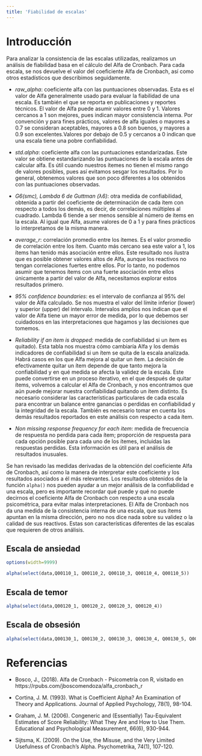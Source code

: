 ```yaml
---
title: 'Fiabilidad de escalas'
---
```


# Introducción

Para analizar la consistencia de las escalas utilizadas, realizamos un análisis de fiabilidad basa en el cálculo del Alfa de Cronbach. Para cada escala, se nos devuelve el valor del coeficiente Alfa de Cronbach, así como otros estadísticos que describimos seguidamente.

* _raw_alpha_: coeficiente alfa con las puntuaciones observadas. Esta es el valor de Alfa generalmente usado para evaluar la fiabilidad de una escala. Es también el que se reporta en publicaciones y reportes técnicos. El valor de Alfa puede asumir valores entre 0 y 1. Valores cercanos a 1 son mejores, pues indican mayor consistencia interna. Por convención y para fines prácticos, valores de alfa iguales o mayores a 0.7 se consideran aceptables, mayores a 0.8 son buenos, y mayores a 0.9 son excelentes.Valores por debajo de 0.5 y cercanos a 0 indican que una escala tiene una pobre confiabilidad.

* _std.alpha_: coeficiente alfa con las puntuaciones estandarizadas. Este valor se obtiene estandarizando las puntuaciones de la escala antes de calcular alfa. Es útil cuando nuestros ítemes no tienen el mismo rango de valores posibles, pues así evitamos sesgar los resultados. Por lo general, obtenemos valores que son poco diferentes a los obtenidos con las puntuaciones observadas.

* _G6(smc), Lambda 6 de Guttman (λ6)_: otra medida de confiabilidad, obtenida a partir del coeficiente de determinación de cada ítem con respecto a todos los demás, es decir, de correlaciones múltiples al cuadrado.  Lambda 6 tiende a ser menos sensible al número de ítems en la escala. Al igual que Alfa, asume valores de 0 a 1 y para fines prácticos lo interpretamos de la misma manera.

* _average_r_: correlación promedio entre los ítemes. Es el valor promedio de correlación entre los ítem. Cuanto más cercano sea este valor a 1, los ítems han tenido más asociación entre ellos. Este resultado nos ilustra que es posible obtener valores altos de Alfa, aunque los reactivos no tengan correlaciones fuertes entre ellos. Por lo tanto, no podemos asumir que tenemos ítems con una fuerte asociación entre ellos únicamente a partir del valor de Alfa, necesitamos explorar estos resultados primero.

* _95% confidence boundaries_: es el intervalo de confianza al 95% del valor de Alfa calculado. Se nos muestra el valor del límite inferior (lower) y superior (upper) del intervalo. Intervalos amplios nos indican que el valor de Alfa tiene un mayor error de medida, por lo que debemos ser cuidadosos en las interpretaciones que hagamos y las decisiones que tomemos.

* _Reliability if an item is dropped_: medida de confiabilidad si un ítem es quitado). Esta tabla nos muestra cómo cambiaría Alfa y los demás indicadores de confiabilidad si un ítem se quita de la escala analizada. Habrá casos en los que Alfa mejora al quitar un ítem. La decisión de efectivamente quitar un ítem depende de que tanto mejora la confiabilidad y en qué medida se afecta la validez de la escala. Este puede convertirse en un proceso iterativo, en el que después de quitar ítems, volvemos a calcular el Alfa de Cronbach, y nos encontramos que aún puede mejorar nuestra confiabilidad quitando un ítem distinto. Es necesario considerar las características particulares de cada escala para encontrar un balance entre ganancias o perdidas en confiabilidad y la integridad de la escala. También es necesario tomar en cuenta los demás resultados reportados en este análisis con respecto a cada ítem.

* _Non missing response frequency for each item_: medida de frecuencia de respuesta no perdida para cada ítem; proporción de respuesta para cada opción posible para cada uno de los ítemes, incluidas las respuestas perdidas. Esta información es útil para el análisis de resultados inusuales. 

Se han revisado las medidas derivadas de la obtención del coeficiente Alfa de Cronbach, así como la manera de interpretar este coeficiente y los resultados asociados a él más relevantes.  Los resultados obtenidos de la función `alpha()` nos pueden ayudar a un mejor análisis de la confiabilidad e una escala, pero es importante recordar qué puede y qué no puede decirnos el coeficiente Alfa de Cronbach con respecto a una escala psicométrica, para evitar malas interpretaciones. El Alfa de Cronbach nos da una medida de la consistencia interna de una escala, que sus ítems apuntan en la misma dirección, pero no nos dice nada sobre su validez o la calidad de sus reactivos.  Estas son características diferentes de las escalas que requieren de otros análisis.

## Escala de ansiedad

```r
options(width=9999)

alpha(select(data,Q00110_1, Q00110_2, Q00110_3, Q00110_4, Q00110_5))
```

## Escala de temor

```r
alpha(select(data,Q00120_1, Q00120_2, Q00120_3, Q00120_4))
```

## Escala de obsesión

```r
alpha(select(data,Q00130_1, Q00130_2, Q00130_3, Q00130_4, Q00130_5, Q00130_6, Q00130_7))
```


# Referencias

- Bosco, J., (2018). Alfa de Cronbach - Psicometría con R, visitado en https://rpubs.com/jboscomendoza/alfa_cronbach_r

- Cortina, J. M. (1993). What is Coefficient Alpha? An Examination of Theory and Applications. Journal of Applied Psychology, 78(1), 98-104.

- Graham, J. M. (2006). Congeneric and (Essentially) Tau-Equivalent Estimates of Score Reliability: What They Are and How to Use Them. Educational and Psychological Measurement, 66(6), 930-944.

- Sijtsma, K. (2009). On the Use, the Misuse, and the Very Limited Usefulness of Cronbach’s Alpha. Psychometrika, 74(1), 107-120.
